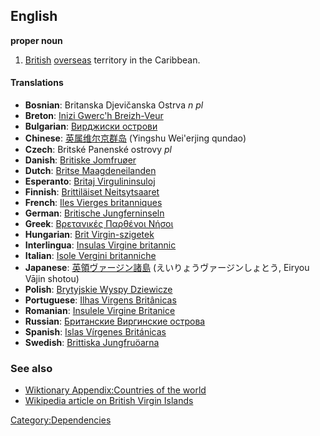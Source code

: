 ==English==
'''proper noun'''
# [[British]] [[overseas]] territory in the Caribbean. 

====Translations====

*'''Bosnian''': Britanska Djevičanska Ostrva ''n pl''
*'''Breton''': [[Inizi Gwerc'h Breizh-Veur]]
*'''Bulgarian''': [[Вирджиски острови]]
*'''Chinese''': [[英属维尔京群岛]] (Yingshu Wei'erjing qundao)
*'''Czech''': Britské Panenské ostrovy  ''pl''
*'''Danish''': [[Britiske Jomfruøer]]
*'''Dutch''': [[Britse Maagdeneilanden]]
*'''Esperanto''': [[Britaj Virgulininsuloj]]
*'''Finnish''': [[Brittiläiset Neitsytsaaret]]
*'''French''': [[Iles Vierges britanniques]]
*'''German''': [[Britische Jungferninseln]]
*'''Greek''': [[Βρετανικές Παρθένοι Νήσοι]]
*'''Hungarian''': [[Brit Virgin-szigetek]]
*'''Interlingua''': [[Insulas Virgine britannic]]
*'''Italian''': [[Isole Vergini britanniche]]
*'''Japanese''': [[英領ヴァージン諸島]] (えいりょうヴァージンしょとう, Eiryou Vājin shotou)
*'''Polish''': [[Brytyjskie Wyspy Dziewicze]]
*'''Portuguese''': [[Ilhas Virgens Britânicas]]
*'''Romanian''': [[Insulele Virgine Britanice]]
*'''Russian''': [[Бритaнскиe Виргинские острова]]
*'''Spanish''': [[Islas Vírgenes Británicas]]
*'''Swedish''': [[Brittiska Jungfruöarna]]

===See also===
*[[Wiktionary Appendix:Countries of the world]]
*[[w:British Virgin Islands|Wikipedia article on British Virgin Islands]]

[[Category:Dependencies]]